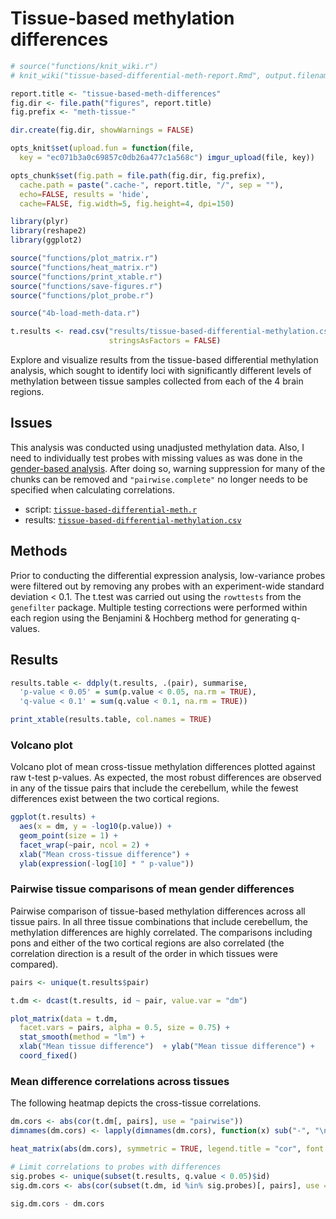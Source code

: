 # Tissue-based methylation differences

```r
# source("functions/knit_wiki.r")
# knit_wiki("tissue-based-differential-meth-report.Rmd", output.filename = "Cross-tissue methylation differences")

report.title <- "tissue-based-meth-differences"
fig.dir <- file.path("figures", report.title)
fig.prefix <- "meth-tissue-"

dir.create(fig.dir, showWarnings = FALSE)

opts_knit$set(upload.fun = function(file, 
  key = "ec071b3a0c69857c0db26a477c1a568c") imgur_upload(file, key))

opts_chunk$set(fig.path = file.path(fig.dir, fig.prefix),
  cache.path = paste(".cache-", report.title, "/", sep = ""),
  echo=FALSE, results = 'hide',
  cache=FALSE, fig.width=5, fig.height=4, dpi=150)


```

```r
library(plyr)
library(reshape2)
library(ggplot2)

source("functions/plot_matrix.r")
source("functions/heat_matrix.r")
source("functions/print_xtable.r")
source("functions/save-figures.r")
source("functions/plot_probe.r")
```

```r
source("4b-load-meth-data.r")

t.results <- read.csv("results/tissue-based-differential-methylation.csv",
                      stringsAsFactors = FALSE)
```

Explore and visualize results from the tissue-based differential methylation analysis, which sought to identify loci with significantly different levels of methylation between tissue samples collected from each of the 4 brain regions.

## Issues
This analysis was conducted using unadjusted methylation data. Also, I need to individually test probes with missing values as was done in the [gender-based analysis](https://github.com/aaronwolen/gibbs-brain-project/blob/master/gender-based-differential-meth.r). After doing so, warning suppression for many of the chunks can be removed and `"pairwise.complete"` no longer needs to be specified when calculating correlations. 

* script: [`tissue-based-differential-meth.r`](https://github.com/aaronwolen/gibbs-brain-project/blob/master/tissue-based-differential-meth.r)
* results: [`tissue-based-differential-methylation.csv`](https://github.com/aaronwolen/gibbs-brain-project/blob/master/results/tissue-based-differential-methylation.csv)

## Methods
Prior to conducting the differential expression analysis, low-variance probes were filtered out by removing any probes with an experiment-wide standard deviation < 0.1. The t.test was carried out using the `rowttests` from the `genefilter` package. Multiple testing corrections were performed within each region using the Benjamini & Hochberg method for generating q-values.

## Results

```r
results.table <- ddply(t.results, .(pair), summarise, 
  'p-value < 0.05' = sum(p.value < 0.05, na.rm = TRUE),
  'q-value < 0.1' = sum(q.value < 0.1, na.rm = TRUE))

print_xtable(results.table, col.names = TRUE)
```

### Volcano plot
Volcano plot of mean cross-tissue methylation differences plotted against raw t-test p-values. As expected, the most robust differences are observed in any of the tissue pairs that include the cerebellum, while the fewest differences exist between the two cortical regions. 

```r
ggplot(t.results) +
  aes(x = dm, y = -log10(p.value)) +
  geom_point(size = 1) +
  facet_wrap(~pair, ncol = 2) +
  xlab("Mean cross-tissue difference") + 
  ylab(expression(-log[10] * " p-value"))
```


### Pairwise tissue comparisons of mean gender differences
Pairwise comparison of tissue-based methylation differences across all tissue pairs. In all three tissue combinations that include cerebellum, the methylation differences are highly correlated. The comparisons including pons and either of the two cortical regions are also correlated (the correlation direction is a result of the order in which tissues were compared). 

```r
pairs <- unique(t.results$pair)

t.dm <- dcast(t.results, id ~ pair, value.var = "dm")

plot_matrix(data = t.dm, 
  facet.vars = pairs, alpha = 0.5, size = 0.75) + 
  stat_smooth(method = "lm") + 
  xlab("Mean tissue difference")  + ylab("Mean tissue difference") +
  coord_fixed()
```

### Mean difference correlations across tissues

The following heatmap depicts the cross-tissue correlations.

```r

dm.cors <- abs(cor(t.dm[, pairs], use = "pairwise"))
dimnames(dm.cors) <- lapply(dimnames(dm.cors), function(x) sub("-", "\n", x))

heat_matrix(abs(dm.cors), symmetric = TRUE, legend.title = "cor", font.size = 3)

# Limit correlations to probes with differences
sig.probes <- unique(subset(t.results, q.value < 0.05)$id)
sig.dm.cors <- abs(cor(subset(t.dm, id %in% sig.probes)[, pairs], use = "pairwise"))

sig.dm.cors - dm.cors
```
